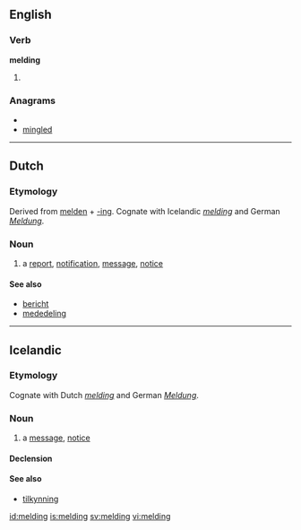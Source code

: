 ==English==

===Verb===
'''melding'''

# {{present participle of|[[meld]]}}

===Anagrams===
* {{alphagram|degilmn}}
* [[mingled#English|mingled]]

----

==Dutch==

===Etymology===
Derived from [[melden]] + [[-ing#Dutch|-ing]]. Cognate with Icelandic ''[[#Icelandic|melding]]'' and German ''[[Meldung]]''.

===Noun===
{{infl|nl|noun|g=f}}

# a [[report]], [[notification]], [[message]], [[notice]]

====See also====
* [[bericht]]
* [[mededeling]]

----

==Icelandic==
===Etymology===
Cognate with Dutch ''[[#Dutch|melding]]'' and German ''[[Meldung]]''.

===Noun===
{{infl|is|noun|g=f}}

# a [[message]], [[notice]]


====Declension====
{{Icelandic declension kvk sb 02 u|melding}}

====See also====
* [[tilkynning]]

[[id:melding]]
[[is:melding]]
[[sv:melding]]
[[vi:melding]]